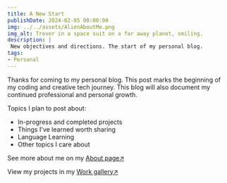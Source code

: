 ```yaml
---
title: A New Start
publishDate: 2024-02-05 00:00:00
img: ../../assets/AlienAboutMe.png
img_alt: Trever in a space suit on a far away planet, smiling.
description: |
 New objectives and directions. The start of my personal blog.
tags:
- Personal
---
```

Thanks for coming to my personal blog. This post marks the beginning of my coding and creative tech journey. This blog will also document my continued professional and personal growth.

Topics I plan to post about:
- In-progress and completed projects
- Things I've learned worth sharing
- Language Learning
- Other topics I care about

See more about me on my [About page↗](/about)

View my projects in my [Work gallery↗](/work)



